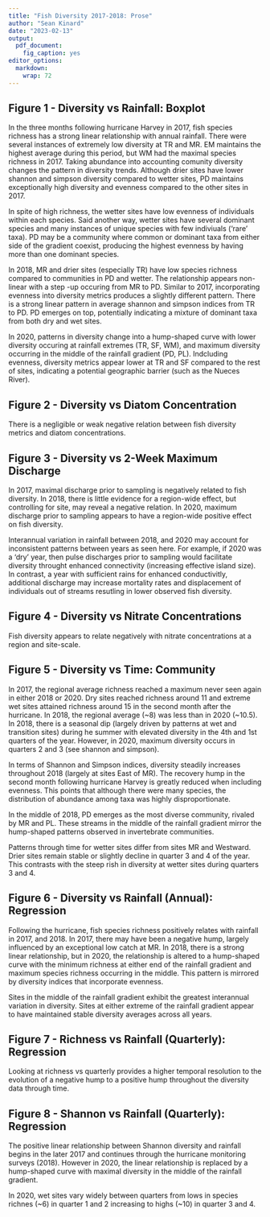 ```yaml
---
title: "Fish Diversity 2017-2018: Prose"
author: "Sean Kinard"
date: "2023-02-13"
output: 
  pdf_document: 
    fig_caption: yes
editor_options: 
  markdown: 
    wrap: 72
---
```


\newpage

## Figure 1 - Diversity vs Rainfall: Boxplot
In the three months following hurricane Harvey in 2017, fish species richness has a strong linear relationship with annual rainfall. There were several instances of extremely low diversity at TR and MR. EM maintains the highest average during this period, but WM had the maximal species richness in 2017. Taking abundance into accounting comunity diversity changes the pattern in diversity trends. Although drier sites have lower shannon and simpson diversity compared to wetter sites, PD maintains exceptionally high diversity and evenness compared to the other sites in 2017. 

In spite of high richness, the wetter sites have low evenness of individuals within each species. Said another way, wetter sites have several dominant species and many instances of unique species with few indiviuals ('rare' taxa). PD may be a community where common or dominant taxa from either side of the gradient coexist, producing the highest evenness by having more than one dominant species.

In 2018, MR and drier sites (especially TR) have low species richness compared to communities in PD and wetter. The relationship appears non-linear with a step -up occuring from MR to PD. Similar to 2017, incorporating evenness into diversity metrics produces a slightly different pattern. There is a strong linear pattern in average shannon and simpson indices from TR to PD. PD emerges on top, potentially indicating a mixture of dominant taxa from both dry and wet sites. 

In 2020, patterns in diversity change into a hump-shaped curve with lower diversity occuring at rainfall extremes (TR, SF, WM), and maximum diversity occurring in the middle of the rainfall gradient (PD, PL). Indcluding evenness, diversity metrics appear lower at TR and SF compared to the rest of sites, indicating a potential geographic barrier (such as the Nueces River).

## Figure 2 - Diversity vs Diatom Concentration
There is a negligible or weak negative relation between fish diversity metrics and diatom concentrations.

## Figure 3 - Diversity vs 2-Week Maximum Discharge
In 2017, maximal discharge prior to sampling is negatively related to fish diversity. In 2018, there is little evidence for a region-wide effect, but controlling for site, may reveal a negative relation. In 2020, maximum discharge prior to sampling appears to have a region-wide positive effect on fish diversity.

Interannual variation in rainfall between 2018, and 2020 may account for inconsistent patterns between years as seen here. For example, if 2020 was a 'dry' year, then pulse discharges prior to sampling would facilitate diversity throught enhanced connectivity (increasing effective island size). In contrast, a year with sufficient rains for enhanced conductivitly, additional discharge may increase mortality rates and displacement of individuals out of streams resutling in lower observed fish diversity.

## Figure 4 - Diversity vs Nitrate Concentrations
Fish diversity appears to relate negatively with nitrate concentrations at a region and site-scale.

## Figure 5 - Diversity vs Time: Community 
In 2017, the regional average richness reached a maximum never seen again in either 2018 or 2020. Dry sites reached richness around 11 and extreme wet sites attained richness around 15 in the second month after the hurricane. In 2018, the regional average (~8) was less than in 2020 (~10.5). In 2018, there is a seasonal dip (largely driven by patterns at wet and transition sites) during he summer with elevated diversity in the 4th and 1st quarters of the year. However, in 2020, maximum diversity occurs in quarters 2 and 3 (see shannon and simpson).

In terms of Shannon and Simpson indices, diversity steadily increases throughout 2018 (largely at sites East of MR). The recovery hump in the second month following hurricane Harvey is greatly reduced when including evenness. This points that although there were many species, the distribution of abundance among taxa was highly disproportionate.

In the middle of 2018, PD emerges as the most diverse community, rivaled by MR and PL. These streams in the middle of the rainfall gradient mirror the hump-shaped patterns observed in invertebrate communities.

Patterns through time for wetter sites differ from sites MR and Westward. Drier sites remain stable or slightly decline in quarter 3 and 4 of the year. This contrasts with the steep rish in diversity at wetter sites during quarters 3 and 4.

## Figure 6 - Diversity vs Rainfall (Annual): Regression
Following the hurricane, fish species richness positively relates with rainfall in 2017, and 2018. In 2017, there may have been a negative hump, largely influenced by an exceptional low catch at MR. In 2018, there is a strong linear relationship, but in 2020, the relationship is altered to a hump-shaped curve with the minimum richness at either end of the rainfall gradient and maximum species richness occurring in the middle. This pattern is mirrored by diversity indices that incorporate evenness.

Sites in the middle of the rainfall gradient exhibit the greatest interannual variation in diversity. Sites at either extreme of the rainfall gradient appear to have maintained stable diversity averages across all years.

## Figure 7 - Richness vs Rainfall (Quarterly): Regression
Looking at richness vs quarterly provides a higher temporal resolution to the evolution of a negative hump to a positive hump throughout the diversity data through time.

## Figure 8 - Shannon vs Rainfall (Quarterly): Regression
The positive linear relationship between Shannon diversity and rainfall begins in the later 2017 and continues through the hurricane monitoring surveys (2018). However in 2020, the linear relationship is replaced by a hump-shaped curve with maximal diversity in the middle of the rainfall gradient.

In 2020, wet sites vary widely between quarters from lows in species richnes (~6) in quarter 1 and 2 increasing to highs (~10) in quarter 3 and 4.




